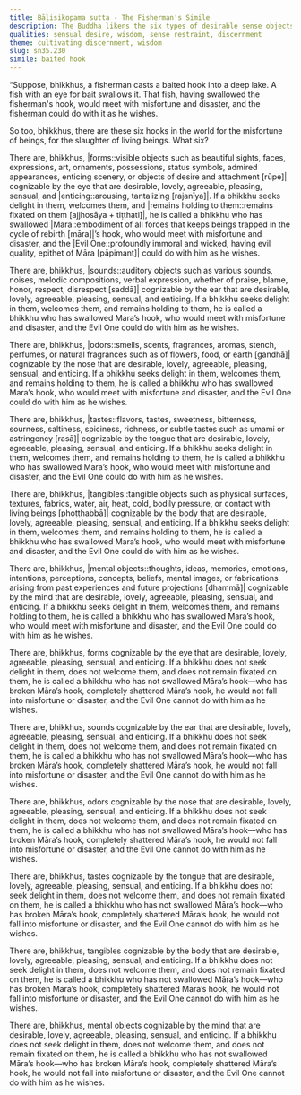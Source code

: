 ```yaml
---
title: Bāḷisikopama sutta - The Fisherman's Simile
description: The Buddha likens the six types of desirable sense objects to baited hooks, set in the world for the misfortune of beings—those who cling to them fall under Māra’s power.
qualities: sensual desire, wisdom, sense restraint, discernment
theme: cultivating discernment, wisdom
slug: sn35.230
simile: baited hook
---
```


“Suppose, bhikkhus, a fisherman casts a baited hook into a deep lake. A fish with an eye for bait swallows it. That fish, having swallowed the fisherman's hook, would meet with misfortune and disaster, and the fisherman could do with it as he wishes.

So too, bhikkhus, there are these six hooks in the world for the misfortune of beings, for the slaughter of living beings. What six?

There are, bhikkhus, |forms::visible objects such as beautiful sights, faces, expressions, art, ornaments, possessions, status symbols, admired appearances, enticing scenery, or objects of desire and attachment [rūpe]| cognizable by the eye that are desirable, lovely, agreeable, pleasing, sensual, and |enticing::arousing, tantalizing [rajanīya]|. If a bhikkhu seeks delight in them, welcomes them, and |remains holding to them::remains fixated on them [ajjhosāya + tiṭṭhati]|, he is called a bhikkhu who has swallowed |Mara::embodiment of all forces that keeps beings trapped in the cycle of rebirth [māra]|’s hook, who would meet with misfortune and disaster, and the |Evil One::profoundly immoral and wicked, having evil quality, epithet of Māra [pāpimant]| could do with him as he wishes.

There are, bhikkhus, |sounds::auditory objects such as various sounds, noises, melodic compositions, verbal expression, whether of praise, blame, honor, respect, disrespect [saddā]| cognizable by the ear that are desirable, lovely, agreeable, pleasing, sensual, and enticing. If a bhikkhu seeks delight in them, welcomes them, and remains holding to them, he is called a bhikkhu who has swallowed Mara’s hook, who would meet with misfortune and disaster, and the Evil One could do with him as he wishes.

There are, bhikkhus, |odors::smells, scents, fragrances, aromas, stench, perfumes, or natural fragrances such as of flowers, food, or earth [gandhā]| cognizable by the nose that are desirable, lovely, agreeable, pleasing, sensual, and enticing. If a bhikkhu seeks delight in them, welcomes them, and remains holding to them, he is called a bhikkhu who has swallowed Mara’s hook, who would meet with misfortune and disaster, and the Evil One could do with him as he wishes.

There are, bhikkhus, |tastes::flavors, tastes, sweetness, bitterness, sourness, saltiness, spiciness, richness, or subtle tastes such as umami or astringency [rasā]| cognizable by the tongue that are desirable, lovely, agreeable, pleasing, sensual, and enticing. If a bhikkhu seeks delight in them, welcomes them, and remains holding to them, he is called a bhikkhu who has swallowed Mara’s hook, who would meet with misfortune and disaster, and the Evil One could do with him as he wishes.

There are, bhikkhus, |tangibles::tangible objects such as physical surfaces, textures, fabrics, water, air, heat, cold, bodily pressure, or contact with living beings [phoṭṭhabbā]| cognizable by the body that are desirable, lovely, agreeable, pleasing, sensual, and enticing. If a bhikkhu seeks delight in them, welcomes them, and remains holding to them, he is called a bhikkhu who has swallowed Mara’s hook, who would meet with misfortune and disaster, and the Evil One could do with him as he wishes.

There are, bhikkhus, |mental objects::thoughts, ideas, memories, emotions, intentions, perceptions, concepts, beliefs, mental images, or fabrications arising from past experiences and future projections [dhammā]| cognizable by the mind that are desirable, lovely, agreeable, pleasing, sensual, and enticing. If a bhikkhu seeks delight in them, welcomes them, and remains holding to them, he is called a bhikkhu who has swallowed Mara’s hook, who would meet with misfortune and disaster, and the Evil One could do with him as he wishes.

There are, bhikkhus, forms cognizable by the eye that are desirable, lovely, agreeable, pleasing, sensual, and enticing. If a bhikkhu does not seek delight in them, does not welcome them, and does not remain fixated on them, he is called a bhikkhu who has not swallowed Māra’s hook—who has broken Māra’s hook, completely shattered Māra’s hook, he would not fall into misfortune or disaster, and the Evil One cannot do with him as he wishes.

There are, bhikkhus, sounds cognizable by the ear that are desirable, lovely, agreeable, pleasing, sensual, and enticing. If a bhikkhu does not seek delight in them, does not welcome them, and does not remain fixated on them, he is called a bhikkhu who has not swallowed Māra’s hook—who has broken Māra’s hook, completely shattered Māra’s hook, he would not fall into misfortune or disaster, and the Evil One cannot do with him as he wishes.

There are, bhikkhus, odors cognizable by the nose that are desirable, lovely, agreeable, pleasing, sensual, and enticing. If a bhikkhu does not seek delight in them, does not welcome them, and does not remain fixated on them, he is called a bhikkhu who has not swallowed Māra’s hook—who has broken Māra’s hook, completely shattered Māra’s hook, he would not fall into misfortune or disaster, and the Evil One cannot do with him as he wishes.

There are, bhikkhus, tastes cognizable by the tongue that are desirable, lovely, agreeable, pleasing, sensual, and enticing. If a bhikkhu does not seek delight in them, does not welcome them, and does not remain fixated on them, he is called a bhikkhu who has not swallowed Māra’s hook—who has broken Māra’s hook, completely shattered Māra’s hook, he would not fall into misfortune or disaster, and the Evil One cannot do with him as he wishes.

There are, bhikkhus, tangibles cognizable by the body that are desirable, lovely, agreeable, pleasing, sensual, and enticing. If a bhikkhu does not seek delight in them, does not welcome them, and does not remain fixated on them, he is called a bhikkhu who has not swallowed Māra’s hook—who has broken Māra’s hook, completely shattered Māra’s hook, he would not fall into misfortune or disaster, and the Evil One cannot do with him as he wishes.

There are, bhikkhus, mental objects cognizable by the mind that are desirable, lovely, agreeable, pleasing, sensual, and enticing. If a bhikkhu does not seek delight in them, does not welcome them, and does not remain fixated on them, he is called a bhikkhu who has not swallowed Māra’s hook—who has broken Māra’s hook, completely shattered Māra’s hook, he would not fall into misfortune or disaster, and the Evil One cannot do with him as he wishes.